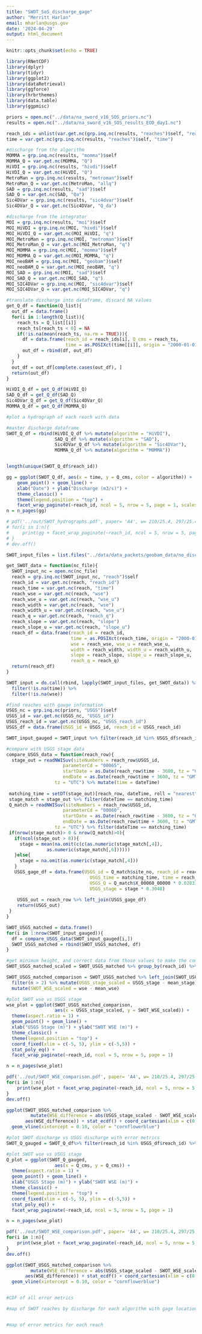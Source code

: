```yaml
---
title: "SWOT_SoS_discharge_gage"
author: "Merritt Harlan"
email: mharlan@usgs.gov
date: '2024-04-29'
output: html_document
---
```


```r
knitr::opts_chunk$set(echo = TRUE)
```


```r
library(RNetCDF)
library(dplyr)
library(tidyr)
library(ggplot2)
library(dataRetrieval)
library(ggforce)
library(hrbrthemes)
library(data.table)
library(ggpmisc)

priors = open.nc("../data/na_sword_v16_SOS_priors.nc")
results = open.nc("../data/na_sword_v16_SOS_results_EOD_day1.nc")

reach_ids = unlist(var.get.nc(grp.inq.nc(results, "reaches")$self, "reach_id"))
time = var.get.nc(grp.inq.nc(results, "reaches")$self, "time")

#discharge from the algorithm
MOMMA = grp.inq.nc(results, "momma")$self
MOMMA_Q = var.get.nc(MOMMA, "Q")
HiVDI = grp.inq.nc(results, "hivdi")$self
HiVDI_Q = var.get.nc(HiVDI, "Q")
MetroMan = grp.inq.nc(results, "metroman")$self
MetroMan_Q = var.get.nc(MetroMan, "allq")
SAD = grp.inq.nc(results, "sad")$self
SAD_Q = var.get.nc(SAD, "Qa")
Sic4DVar = grp.inq.nc(results, "sic4dvar")$self
Sic4DVar_Q = var.get.nc(Sic4DVar, "Q_da")

#discharge from the integrator
MOI = grp.inq.nc(results, "moi")$self
MOI_HiVDI = grp.inq.nc(MOI, "hivdi")$self
MOI_HiVDI_Q = var.get.nc(MOI_HiVDI, "q")
MOI_MetroMan = grp.inq.nc(MOI, "metroman")$self
MOI_MetroMan_Q = var.get.nc(MOI_MetroMan, "q")
MOI_MOMMA = grp.inq.nc(MOI, "momma")$self
MOI_MOMMA_Q = var.get.nc(MOI_MOMMA, "q")
MOI_neoBAM = grp.inq.nc(MOI, "geobam")$self
MOI_neoBAM_Q = var.get.nc(MOI_neoBAM, "q")
MOI_SAD = grp.inq.nc(MOI, "sad")$self
MOI_SAD_Q = var.get.nc(MOI_SAD, "q")
MOI_SIC4DVar = grp.inq.nc(MOI, "sic4dvar")$self
MOI_SIC4DVar_Q = var.get.nc(MOI_SIC4DVar, "q")

```


```r
#translate discharge into dataframe, discard NA values
get_Q_df = function(Q_list){
  out_df = data.frame()
  for(i in 1:length(Q_list)){
    reach_ts = Q_list[[i]]
    reach_ts[reach_ts < 0] = NA
    if(!is.na(mean(reach_ts, na.rm = TRUE))){
      df = data.frame(reach_id = reach_ids[i], Q_cms = reach_ts, 
                      time = as.POSIXct(time[[i]], origin = "2000-01-01", tz = "GMT"))
      out_df = rbind(df, out_df)
    }
  }
  out_df = out_df[complete.cases(out_df), ]
  return(out_df)
}

HiVDI_Q_df = get_Q_df(HiVDI_Q)
SAD_Q_df = get_Q_df(SAD_Q)
Sic4DVar_Q_df = get_Q_df(Sic4DVar_Q)
MOMMA_Q_df = get_Q_df(MOMMA_Q)

```


```r
#plot a hydrograph of each reach with data

#master discharge dataframe
SWOT_Q_df = rbind(HiVDI_Q_df %>% mutate(algorithm = "HiVDI"), 
                  SAD_Q_df %>% mutate(algorithm = "SAD"),
                  Sic4DVar_Q_df %>% mutate(algorithm = "Sic4DVar"),
                  MOMMA_Q_df %>% mutate(algorithm = "MOMMA"))


length(unique(SWOT_Q_df$reach_id))

gg = ggplot(SWOT_Q_df, aes(x = time, y = Q_cms, color = algorithm)) + 
    geom_point() + geom_line() + 
    xlab("Date") + ylab("Discharge (m3/s)") + 
    theme_classic() + 
    theme(legend.position = "top") +
    facet_wrap_paginate(~reach_id, ncol = 5, nrow = 5, page = 1, scales = "free_y")
n = n_pages(gg)

# pdf('../out/SWOT_hydrographs.pdf', paper= 'A4', w= 210/25.4, 297/25.4)
# for(i in 1:n){
#     print(gg + facet_wrap_paginate(~reach_id, ncol = 5, nrow = 5, page = i, scales = "free_y"))
# }
# dev.off()

```

```r
SWOT_input_files = list.files("../data/data_packets/geobam_data/no_discharge/swot_files/", full.names = TRUE)

get_SWOT_data = function(nc_file){
  SWOT_input_nc = open.nc(nc_file)
  reach = grp.inq.nc(SWOT_input_nc, "reach")$self
  reach_id = var.get.nc(reach, "reach_id")
  reach_time = var.get.nc(reach, "time")
  reach_wse = var.get.nc(reach, "wse")
  reach_wse_u = var.get.nc(reach, "wse_u")
  reach_width = var.get.nc(reach, "wse")
  reach_width_u = var.get.nc(reach, "wse_u")
  reach_q = var.get.nc(reach, "reach_q")
  reach_slope = var.get.nc(reach, "slope")
  reach_slope_u = var.get.nc(reach, "slope_u")
  reach_df = data.frame(reach_id = reach_id, 
                        time = as.POSIXct(reach_time, origin = "2000-01-01", tz = "GMT"), 
                        wse = reach_wse, wse_u = reach_wse_u, 
                        width = reach_width, width_u = reach_width_u,
                        slope = reach_slope, slope_u = reach_slope_u, 
                        reach_q = reach_q)
  return(reach_df)
}

SWOT_input = do.call(rbind, lapply(SWOT_input_files, get_SWOT_data)) %>% 
  filter(!is.na(time)) %>%
  filter(!is.na(wse))

#find reaches with gauge information
USGS_nc = grp.inq.nc(priors, "USGS")$self
USGS_id = var.get.nc(USGS_nc, "USGS_id")
USGS_reach_id = var.get.nc(USGS_nc, "USGS_reach_id")
USGS_df = data.frame(USGS_id = USGS_id, reach_id = USGS_reach_id)

SWOT_input_gauged = SWOT_input %>% filter(reach_id %in% USGS_df$reach_id) %>% left_join(USGS_df)

#compare with USGS stage data
compare_USGS_data = function(reach_row){
  stage_out = readNWISuv(siteNumbers = reach_row$USGS_id,
                     parameterCd = "00065",
                     startDate = as.Date(reach_row$time - 3600, tz = "GMT"),
                     endDate = as.Date(reach_row$time + 3600, tz = "GMT"),
                  tz = "UTC") %>% mutate(time = dateTime)
  
 matching_time = setDT(stage_out)[reach_row, dateTime, roll = "nearest", on = "time"]
 stage_match = stage_out %>% filter(dateTime == matching_time)
 Q_match = readNWISuv(siteNumbers = reach_row$USGS_id,
                     parameterCd = "00060",
                     startDate = as.Date(reach_row$time - 3600, tz = "GMT"),
                     endDate = as.Date(reach_row$time + 3600, tz = "GMT"),
                  tz = "UTC") %>% filter(dateTime == matching_time)
 if(nrow(stage_match)> 0 & nrow(Q_match)>0){
   if(ncol(stage_out > 8)){
     stage = mean(na.omit(c(c(as.numeric(stage_match[,4]),
               as.numeric(stage_match[,6])))))
   }else{
     stage = na.omit(as.numeric(stage_match[,4]))
   }
   USGS_gage_df = data.frame(USGS_id = Q_match$site_no, reach_id = reach_row$reach_id,
                               USGS_time = matching_time, time = reach_row$time,
                               USGS_Q = Q_match$X_00060_00000 * 0.0283168466,
                               USGS_stage = stage * 0.3048)
     
    USGS_out = reach_row %>% left_join(USGS_gage_df)
    return(USGS_out)
 }
}

SWOT_USGS_matched = data.frame()
for(i in 1:nrow(SWOT_input_gauged)){
  df = compare_USGS_data(SWOT_input_gauged[i,])
  SWOT_USGS_matched = rbind(SWOT_USGS_matched, df)
}

```

```r
#get minimum height, and correct data from those values to make the comparison visually easier
SWOT_USGS_matched_scaled = SWOT_USGS_matched %>% group_by(reach_id) %>% summarize(mean_wse = mean(wse), mean_stage = mean(USGS_stage), n = n())

SWOT_USGS_matched_comparison = SWOT_USGS_matched %>% left_join(SWOT_USGS_matched_scaled) %>%
  filter(n > 2) %>% mutate(USGS_stage_scaled = USGS_stage - mean_stage) %>%
  mutate(SWOT_WSE_scaled = wse - mean_wse)

#plot SWOT wse vs USGS stage
wse_plot = ggplot(SWOT_USGS_matched_comparison, 
                  aes(x = USGS_stage_scaled, y = SWOT_WSE_scaled)) + 
  theme(aspect.ratio = 1) +
  geom_point() + geom_line() + 
  xlab("USGS Stage (m)") + ylab("SWOT WSE (m)") +
  theme_classic() + 
  theme(legend.position = "top") +
  coord_fixed(xlim = c(-5, 5), ylim = c(-5,5)) +
  stat_poly_eq() +
  facet_wrap_paginate(~reach_id, ncol = 5, nrow = 5, page = 1) 

n = n_pages(wse_plot)

pdf('../out/SWOT_WSE_comparison.pdf', paper= 'A4', w= 210/25.4, 297/25.4)
for(i in 1:n){
    print(wse_plot + facet_wrap_paginate(~reach_id, ncol = 5, nrow = 5, page = i))
}
dev.off()

ggplot(SWOT_USGS_matched_comparison %>% 
         mutate(WSE_difference = abs(USGS_stage_scaled - SWOT_WSE_scaled)), 
       aes(WSE_difference)) + stat_ecdf() + coord_cartesian(xlim = c(0, 5)) + theme_classic() +
  geom_vline(xintercept = 0.10, color = "cornflowerblue")

```

```r
#plot SWOT discharge vs USGS discharge with error metrics
SWOT_Q_gauged = SWOT_Q_df%>% filter(reach_id %in% USGS_df$reach_id) %>% left_join(SWOT_USGS_matched) %>% left_join(SWOT_USGS_matched_scaled)

#plot SWOT wse vs USGS stage
Q_plot = ggplot(SWOT_Q_gauged, 
                  aes(x = Q_cms, y = Q_cms)) + 
  theme(aspect.ratio = 1) +
  geom_point() + geom_line() + 
  xlab("USGS Stage (m)") + ylab("SWOT WSE (m)") +
  theme_classic() + 
  theme(legend.position = "top") +
  coord_fixed(xlim = c(-5, 5), ylim = c(-5,5)) +
  stat_poly_eq() +
  facet_wrap_paginate(~reach_id, ncol = 5, nrow = 5, page = 1) 

n = n_pages(wse_plot)

pdf('../out/SWOT_WSE_comparison.pdf', paper= 'A4', w= 210/25.4, 297/25.4)
for(i in 1:n){
    print(wse_plot + facet_wrap_paginate(~reach_id, ncol = 5, nrow = 5, page = i))
}
dev.off()

ggplot(SWOT_USGS_matched_comparison %>% 
         mutate(WSE_difference = abs(USGS_stage_scaled - SWOT_WSE_scaled)), 
       aes(WSE_difference)) + stat_ecdf() + coord_cartesian(xlim = c(0, 5)) + theme_classic() +
  geom_vline(xintercept = 0.10, color = "cornflowerblue")


#CDF of all error metrics

```



```r
#map of SWOT reaches by discharge for each algorithm with gage locations


#map of error metrics for each reach


```

